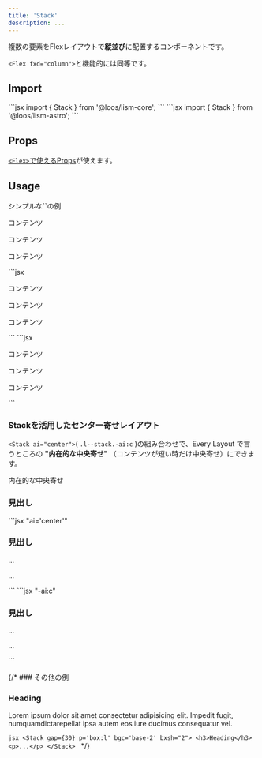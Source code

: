 ```yaml
---
title: 'Stack'
description: ...
---
```



複数の要素をFlexレイアウトで**縦並び**に配置するコンポーネントです。

`<Flex fxd="column">`と機能的には同等です。

## Import

<Preview>
	<PreviewCode slot='tab' label='React'>
```jsx
import { Stack } from '@loos/lism-core';
```
	</PreviewCode>
	<PreviewCode slot='tab' label='Astro'>
```jsx
import { Stack } from '@loos/lism-astro';
```
	</PreviewCode>
</Preview>



## Props

[`<Flex>`で使えるProps](/ja/components/flex#props)が使えます。


## Usage

<Preview>
	<PreviewTitle>シンプルな`<Stack>`の例</PreviewTitle>
	<PreviewArea p='box:l'>
		<Stack gap={20} className="has--itemGuide">
			<p>コンテンツ</p>
			<p>コンテンツ</p>
			<p>コンテンツ</p>
		</Stack>
	</PreviewArea>
	<PreviewCode slot="tab" label="React, Astro">
	```jsx
	<Stack gap={20}>
		<p>コンテンツ</p>
		<p>コンテンツ</p>
		<p>コンテンツ</p>
	</Stack>
	```
	</PreviewCode>
	<PreviewCode slot="tab" label="HTML">
	```jsx
	<div class="l--stack -gap:20">
		<p>コンテンツ</p>
		<p>コンテンツ</p>
		<p>コンテンツ</p>
	</div>
	```
	</PreviewCode>
</Preview>



### Stackを活用したセンター寄せレイアウト

`<Stack ai="center">`( `.l--stack.-ai:c` )の組み合わせで、Every Layout で言うところの **"内在的な中央寄せ"** （コンテンツが短い時だけ中央寄せ）にできます。

<Preview>
	<PreviewTitle>内在的な中央寄せ</PreviewTitle>
	<PreviewArea resize>
		<Stack ai="center" gap={30} p={40} lismState={["has--itemGuide"]}>
			<h3 role="presentation">見出し</h3>
			<DammyText length="s" />
			<DammyText length="l" />
		</Stack>
	</PreviewArea>
	<PreviewCode slot="tab" label="React, Astro">
	```jsx "ai='center'"
	<Stack ai='center' gap={30} p={40}>
		<h3>見出し</h3>
		<p>...</p>
		<p>...</p>
	</Stack>
	```
	</PreviewCode>
	<PreviewCode slot="tab" label="HTML">
	```jsx "-ai:c"
	<div class="l--stack -ai:c -p:40 -gap:30">
		<h3>見出し</h3>
		<p>...</p>
		<p>...</p>
	</div>
	```
	</PreviewCode>
</Preview>

{/* ### その他の例
<Preview>
	<PreviewArea p='box:l'>
		<Stack gap={20} p='box:l' bgc='base-2' bxsh="2">
			<h3>Heading</h3>
			<p>Lorem ipsum dolor sit amet consectetur adipisicing elit. Impedit fugit, numquamdictarepellat ipsa autem eos iure ducimus consequatur vel.</p>
		</Stack>
	</PreviewArea>
	<PreviewCode>
	```jsx
	<Stack gap={30} p='box:l' bgc='base-2' bxsh="2">
		<h3>Heading</h3>
		<p>...</p>
	</Stack>
	```
	</PreviewCode>
</Preview> */}
